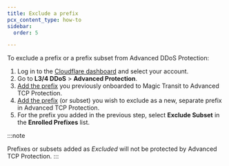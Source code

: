 ```yaml
---
title: Exclude a prefix
pcx_content_type: how-to
sidebar:
  order: 5

---
```


To exclude a prefix or a prefix subset from Advanced DDoS Protection:

1. Log in to the [Cloudflare dashboard](https://dash.cloudflare.com) and select your account.
2. Go to **L3/4 DDoS** > **Advanced Protection**.
3. [Add the prefix](/ddos-protection/advanced-ddos-systems/how-to/add-prefix/) you previously onboarded to Magic Transit to Advanced TCP Protection.
4. [Add the prefix](/ddos-protection/advanced-ddos-systems/how-to/add-prefix/) (or subset) you wish to exclude as a new, separate prefix in Advanced TCP Protection.
5. For the prefix you added in the previous step, select **Exclude Subset** in the **Enrolled Prefixes** list.

:::note

Prefixes or subsets added as _Excluded_ will not be protected by Advanced TCP Protection.
:::